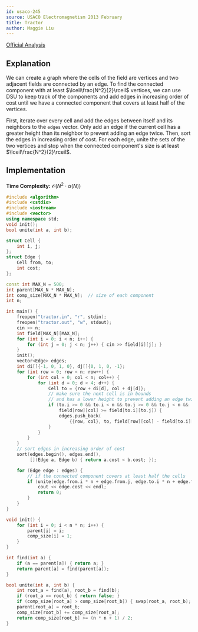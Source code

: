 ```yaml
---
id: usaco-245
source: USACO Electromagnetism 2013 February
title: Tractor
author: Maggie Liu
---
```


[Official Analysis](http://www.usaco.org/current/data/sol_tractor.html)

## Explanation

We can create a graph where the cells of the field are vertices and two adjacent
fields are connected by an edge. To find the connected component with at least
$\lceil\frac{N^2}{2}\rceil$ vertices, we can use DSU to keep track of the
components and add edges in increasing order of cost until we have a connected
component that covers at least half of the vertices.

First, iterate over every cell and add the edges between itself and its
neighbors to the $\texttt{edges}$ vector. Only add an edge if the current cell
has a greater height than its neighbor to prevent adding an edge twice. Then,
sort the edges in increasing order of cost. For each edge, unite the sets of the
two vertices and stop when the connected component's size is at least
$\lceil\frac{N^2}{2}\rceil$.

## Implementation

**Time Complexity:** $\mathcal{O}(N^2 \cdot \alpha(N))$

<LanguageSection>

<CPPSection>

```cpp
#include <algorithm>
#include <cstdio>
#include <iostream>
#include <vector>
using namespace std;
void init();
bool unite(int a, int b);

struct Cell {
	int i, j;
};
struct Edge {
	Cell from, to;
	int cost;
};

const int MAX_N = 500;
int parent[MAX_N * MAX_N];
int comp_size[MAX_N * MAX_N];  // size of each component
int n;

int main() {
	freopen("tractor.in", "r", stdin);
	freopen("tractor.out", "w", stdout);
	cin >> n;
	int field[MAX_N][MAX_N];
	for (int i = 0; i < n; i++) {
		for (int j = 0; j < n; j++) { cin >> field[i][j]; }
	}
	init();
	vector<Edge> edges;
	int di[]{-1, 0, 1, 0}, dj[]{0, 1, 0, -1};
	for (int row = 0; row < n; row++) {
		for (int col = 0; col < n; col++) {
			for (int d = 0; d < 4; d++) {
				Cell to = {row + di[d], col + dj[d]};
				// make sure the next cell is in bounds
				// and has a lower height to prevent adding an edge twice
				if (to.i >= 0 && to.i < n && to.j >= 0 && to.j < n &&
				    field[row][col] >= field[to.i][to.j]) {
					edges.push_back(
					    {{row, col}, to, field[row][col] - field[to.i][to.j]});
				}
			}
		}
	}
	// sort edges in increasing order of cost
	sort(edges.begin(), edges.end(),
	     [](Edge a, Edge b) { return a.cost < b.cost; });

	for (Edge edge : edges) {
		// if the connected component covers at least half the cells
		if (unite(edge.from.i * n + edge.from.j, edge.to.i * n + edge.to.j)) {
			cout << edge.cost << endl;
			return 0;
		}
	}
}

void init() {
	for (int i = 0; i < n * n; i++) {
		parent[i] = i;
		comp_size[i] = 1;
	}
}

int find(int a) {
	if (a == parent[a]) { return a; }
	return parent[a] = find(parent[a]);
}

bool unite(int a, int b) {
	int root_a = find(a), root_b = find(b);
	if (root_a == root_b) { return false; }
	if (comp_size[root_a] > comp_size[root_b]) { swap(root_a, root_b); }
	parent[root_a] = root_b;
	comp_size[root_b] += comp_size[root_a];
	return comp_size[root_b] >= (n * n + 1) / 2;
}
```

</CPPSection>

</LanguageSection>
